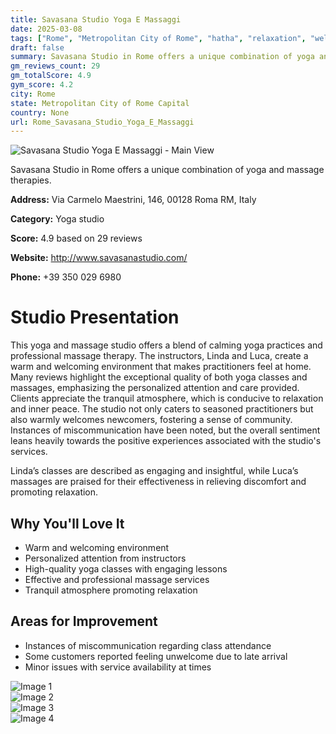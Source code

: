 ```yaml
---
title: Savasana Studio Yoga E Massaggi
date: 2025-03-08
tags: ["Rome", "Metropolitan City of Rome", "hatha", "relaxation", "welcoming", "professional", "Rome"]  
draft: false
summary: Savasana Studio in Rome offers a unique combination of yoga and massage therapies.
gm_reviews_count: 29
gm_totalScore: 4.9
gym_score: 4.2
city: Rome
state: Metropolitan City of Rome Capital
country: None
url: Rome_Savasana_Studio_Yoga_E_Massaggi
---
```


<div className="aspect-[16/9] relative my-8">
  <img 
    src="https://lh5.googleusercontent.com/p/AF1QipMZmtqFmivRQTXNlU7ePoWFqCRqOVWsgzEAGQRV=w1920-h1080-k-no"
    alt="Savasana Studio Yoga E Massaggi - Main View"
    className="object-cover absolute inset-0 w-full h-full rounded-lg"
  />
</div>

Savasana Studio in Rome offers a unique combination of yoga and massage therapies.

**Address:** Via Carmelo Maestrini, 146, 00128 Roma RM, Italy

**Category:** Yoga studio

**Score:** 4.9 based on 29 reviews

**Website:** http://www.savasanastudio.com/

**Phone:** +39 350 029 6980

# Studio Presentation

This yoga and massage studio offers a blend of calming yoga practices and professional massage therapy. The instructors, Linda and Luca, create a warm and welcoming environment that makes practitioners feel at home. Many reviews highlight the exceptional quality of both yoga classes and massages, emphasizing the personalized attention and care provided. Clients appreciate the tranquil atmosphere, which is conducive to relaxation and inner peace. The studio not only caters to seasoned practitioners but also warmly welcomes newcomers, fostering a sense of community. Instances of miscommunication have been noted, but the overall sentiment leans heavily towards the positive experiences associated with the studio's services.

Linda’s classes are described as engaging and insightful, while Luca’s massages are praised for their effectiveness in relieving discomfort and promoting relaxation.

## Why You'll Love It

- Warm and welcoming environment
- Personalized attention from instructors
- High-quality yoga classes with engaging lessons
- Effective and professional massage services
- Tranquil atmosphere promoting relaxation

## Areas for Improvement

- Instances of miscommunication regarding class attendance
- Some customers reported feeling unwelcome due to late arrival
- Minor issues with service availability at times

<div className="grid grid-cols-1 xl:grid-cols-2 gap-4 my-8">
<div className="aspect-[4/3] relative"><img src="https://lh3.googleusercontent.com/p/AF1QipPAfnAE5Ro4eAIEMr1YCIfEuYCv_V-5ysS-60pV=w1920-h1080-k-no" alt="Image 1" className="object-cover absolute inset-0 w-full h-full rounded-lg" /></div>
<div className="aspect-[4/3] relative"><img src="https://lh5.googleusercontent.com/p/AF1QipN1JUTTw4OUK1X39jibElbA8M-L49KYf6fEwKrk=w1920-h1080-k-no" alt="Image 2" className="object-cover absolute inset-0 w-full h-full rounded-lg" /></div>
<div className="aspect-[4/3] relative"><img src="https://lh5.googleusercontent.com/p/AF1QipOIbTGIseL8T8fpGE0yXfjSRaJQwsrqO5icLDxW=w1920-h1080-k-no" alt="Image 3" className="object-cover absolute inset-0 w-full h-full rounded-lg" /></div>
<div className="aspect-[4/3] relative"><img src="https://lh5.googleusercontent.com/p/AF1QipMYoe999ktK2OJ_tdceEEmsycXSr4JzFrjpp6l1=w1920-h1080-k-no" alt="Image 4" className="object-cover absolute inset-0 w-full h-full rounded-lg" /></div>
</div>